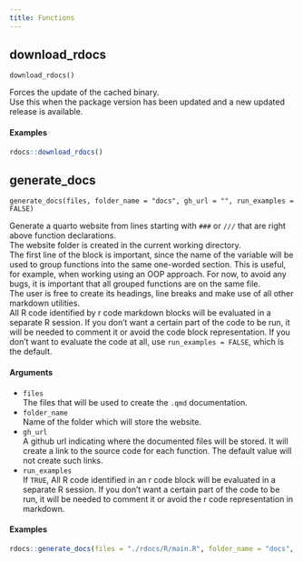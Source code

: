 ```yaml
---
title: Functions
---
```


## download_rdocs

`download_rdocs()` \

Forces the update of the cached binary. \
Use this when the package version has been updated and a new updated release is available. \

#### Examples

```r
rdocs::download_rdocs()
```

## generate_docs

`generate_docs(files, folder_name = "docs", gh_url = "", run_examples = FALSE)` \

Generate a quarto website from lines starting with `###` or `///` that are right above function declarations. \
The website folder is created in the current working directory. \
The first line of the block is important, since the name of the variable will be used to group functions into the
same one-worded section. This is useful, for example, when working using an OOP approach. For now, to avoid any
bugs, it is important that all grouped functions are on the same file. \
The user is free to create its headings, line breaks and make use of all other markdown utilities. \
All R code identified by r code markdown blocks will be evaluated in a separate R session. If you don't want a certain part of the
code to be run, it will be needed to comment it or avoid the code block representation. If you don't want to evaluate
the code at all, use `run_examples = FALSE`, which is the default. \

#### Arguments

* `files` \
The files that will be used to create the `.qmd` documentation.
* `folder_name` \
Name of the folder which will store the website. \
* `gh_url` \
A github url indicating where the documented files will be stored. It will create a link to the source code for each
function. The default value will not create such links. \
* `run_examples` \
If `TRUE`, All R code identified in an r code block will be evaluated in a separate R session. If you don't want a certain part
of the code to be run, it will be needed to comment it or avoid the r code representation in markdown. \


#### Examples

```r
rdocs::generate_docs(files = "./rdocs/R/main.R", folder_name = "docs", gh_url = "https://github.com/daniellga/rdocs/tree/main/rdocs/R", run_examples = FALSE)
```
